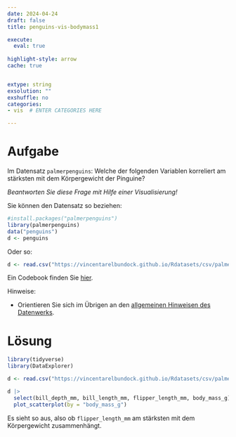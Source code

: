 ```yaml
---
date: 2024-04-24  
draft: false   
title: penguins-vis-bodymass1

execute: 
  eval: true 
  
highlight-style: arrow 
cache: true


extype: string
exsolution: ""
exshuffle: no
categories:
- vis  # ENTER CATEGORIES HERE

---
```


# Aufgabe

Im Datensatz `palmerpenguins`: Welche  der folgenden Variablen korreliert am stärksten mit dem Körpergewicht der Pinguine?

*Beantworten Sie diese Frage mit Hilfe einer Visualisierung!*


Sie können den Datensatz so beziehen:

```r
#install.packages("palmerpenguins")
library(palmerpenguins)
data("penguins")
d <- penguins 
```


Oder so:

```r
d <- read.csv("https://vincentarelbundock.github.io/Rdatasets/csv/palmerpenguins/penguins.csv")
```


Ein Codebook finden Sie [hier](https://vincentarelbundock.github.io/Rdatasets/doc/palmerpenguins/penguins.html).



Hinweise:

- Orientieren Sie sich im Übrigen an den [allgemeinen Hinweisen des Datenwerks](https://datenwerk.netlify.app/hinweise).



# Lösung

```r
library(tidyverse)
library(DataExplorer)
```

```r
d <- read.csv("https://vincentarelbundock.github.io/Rdatasets/csv/palmerpenguins/penguins.csv")
```



```r
d |> 
  select(bill_depth_mm, bill_length_mm, flipper_length_mm, body_mass_g) |> 
  plot_scatterplot(by = "body_mass_g")
```


Es sieht so aus, also ob `flipper_length_mm` am stärksten mit dem Körpergewicht zusammenhängt.